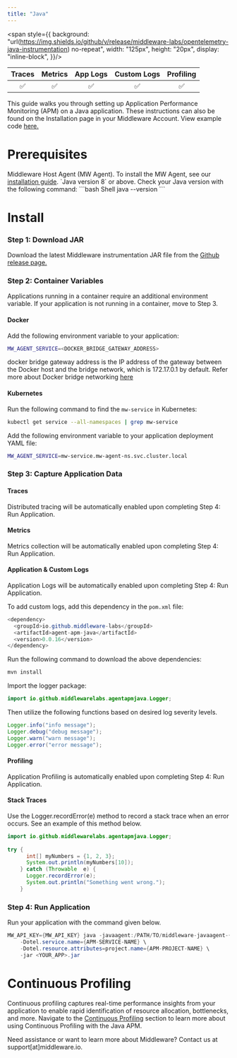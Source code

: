 ```yaml
---
title: "Java"
---
```

<span style={{
    background: "url(https://img.shields.io/github/v/release/middleware-labs/opentelemetry-java-instrumentation) no-repeat",
    width: "125px",
    height: "20px",
    display: "inline-block",
}}/>

| Traces | Metrics | App Logs | Custom Logs | Profiling |
| :----: | :-----: | :------: | :---------: | :-------: |
| ✅ | ✅ | ✅ | ✅ | ✅ |

This guide walks you through setting up Application Performance Monitoring (APM) on a Java application. These instructions can also be found on the Installation page in your Middleware Account. View example code <a href="https://github.com/middleware-labs/demo-apm/tree/master/java">  here. </a>

# Prerequisites

<Steps>

  <Step title="MW Host Agent">
   Middleware Host Agent (MW Agent). To install the MW Agent, see our <a href="https://docs.middleware.io/docs/agent-installation/overview"> installation guide</a>. 
  </Step>

  <Step title="Java Version">
    `Java version 8` or above. Check your Java version with the following command:
    ```bash Shell
    java --version
    ```
  </Step>

</Steps>

# Install

### Step 1: Download JAR

Download the latest Middleware instrumentation JAR file from the <a href="https://github.com/middleware-labs/opentelemetry-java-instrumentation/releases"> Github release page. </a>

### Step 2: Container Variables

Applications running in a container require an additional environment variable. If your application is not running in a container, move to Step 3. 

#### Docker

Add the following environment variable to your application:
```bash Shell
MW_AGENT_SERVICE=<DOCKER_BRIDGE_GATEWAY_ADDRESS>
```
<Note> docker bridge gateway address is the IP address of the gateway between the Docker host and the bridge network, which is 172.17.0.1 by default. 
Refer more about Docker bridge networking [here](https://docs.docker.com/network/network-tutorial-standalone/) </Note>

#### Kubernetes

Run the following command to find the `mw-service` in Kubernetes:

```bash Shell
kubectl get service --all-namespaces | grep mw-service
```

Add the following environment variable to your application deployment YAML file:

```bash Shell
MW_AGENT_SERVICE=mw-service.mw-agent-ns.svc.cluster.local
```

### Step 3: Capture Application Data
      
#### Traces

Distributed tracing will be automatically enabled upon completing Step 4: Run Application.

#### Metrics

Metrics collection will be automatically enabled upon completing Step 4: Run Application.

#### Application & Custom Logs

Application Logs will be automatically enabled upon completing Step 4: Run Application. 

To add custom logs, add this dependency in the `pom.xml` file:

```java Java
<dependency>
  <groupId>io.github.middleware-labs</groupId>
  <artifactId>agent-apm-java</artifactId>
  <version>0.0.16</version>
</dependency>
```

Run the following command to download the above dependencies:
```java Shell
mvn install
```

Import the logger package:
```java Java
import io.github.middlewarelabs.agentapmjava.Logger;
```

Then utilize the following functions based on desired log severity levels.
```java Java
Logger.info("info message");
Logger.debug("debug message");
Logger.warn("warn message");
Logger.error("error message");
```

#### Profiling

Application Profiling is automatically enabled upon completing Step 4: Run Application.

#### Stack Traces

Use the Logger.recordError(e) method to record a stack trace when an error occurs. See an example of this method below. 
```java Java
import io.github.middlewarelabs.agentapmjava.Logger;
        
try {
      int[] myNumbers = {1, 2, 3};
      System.out.println(myNumbers[10]);
    } catch (Throwable  e) {
      Logger.recordError(e);
      System.out.println("Something went wrong.");
    }
```

### Step 4: Run Application

Run your application with the command given below.
```java Java
MW_API_KEY={MW_API_KEY} java -javaagent:/PATH/TO/middleware-javaagent-{version}.jar \
    -Dotel.service.name={APM-SERVICE-NAME} \
    -Dotel.resource.attributes=project.name={APM-PROJECT-NAME} \
    -jar <YOUR_APP>.jar
```

# Continuous Profiling

Continuous profiling captures real-time performance insights from your application to enable rapid identification of resource allocation, bottlenecks, and more. Navigate to the [Continuous Profiling](https://docs.middleware.io/workflow/profiling#continuous-profiling) section to learn more about using Continuous Profiling with the Java APM.


<Note> Need assistance or want to learn more about Middleware? Contact us at support[at]middleware.io. </Note>
